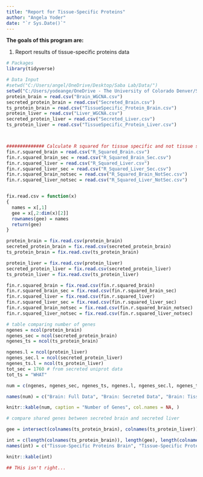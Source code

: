 ```yaml
---
title: "Report for Tissue-Specific Proteins"
author: "Angela Yoder"
date: "`r Sys.Date()`"
---
```


**The goals of this program are:**

1. Report results of tissue-specific proteins data

```r
# Packages
library(tidyverse)

# Data Input
#setwd("C:/Users/angel/OneDrive/Desktop/Saba Lab/Data/")
setwd("C:/Users/yodeange/OneDrive - The University of Colorado Denver/Saba Lab/Data")
protein_brain = read.csv("Brain_WGCNA.csv")
secreted_protein_brain = read.csv("Secreted_Brain.csv")
ts_protein_brain = read.csv("TissueSpecific_Protein_Brain.csv")
protein_liver = read.csv("Liver_WGCNA.csv")
secreted_protein_liver = read.csv("Secreted_Liver.csv")
ts_protein_liver = read.csv("TissueSpecific_Protein_Liver.csv")



############## Calculate R squared for tissue specific and not tissue specific########################
fin.r.squared_brain = read.csv("R_Squared_Brain.csv")
fin.r.squared_brain_sec = read.csv("R_Squared_Brain_Sec.csv")
fin.r.squared_liver = read.csv("R_Squared_Liver.csv")
fin.r.squared_liver_sec = read.csv("R_Squared_Liver_Sec.csv")
fin.r.squared_brain_notsec = read.csv("R_Squared_Brain_NotSec.csv")
fin.r.squared_liver_notsec = read.csv("R_Squared_Liver_NotSec.csv")


fix.read.csv = function(x)
{
  names = x[,1]
  gee = x[,2:dim(x)[2]]
  rownames(gee) = names
  return(gee)
}

protein_brain = fix.read.csv(protein_brain)
secreted_protein_brain = fix.read.csv(secreted_protein_brain)
ts_protein_brain = fix.read.csv(ts_protein_brain)

protein_liver = fix.read.csv(protein_liver)
secreted_protein_liver = fix.read.csv(secreted_protein_liver)
ts_protein_liver = fix.read.csv(ts_protein_liver)

fin.r.squared_brain = fix.read.csv(fin.r.squared_brain)
fin.r.squared_brain_sec = fix.read.csv(fin.r.squared_brain_sec)
fin.r.squared_liver = fix.read.csv(fin.r.squared_liver)
fin.r.squared_liver_sec = fix.read.csv(fin.r.squared_liver_sec)
fin.r.squared_brain_notsec = fix.read.csv(fin.r.squared_brain_notsec)
fin.r.squared_liver_notsec = fix.read.csv(fin.r.squared_liver_notsec)

```

```r
# table comparing number of genes
ngenes = ncol(protein_brain)
ngenes_sec = ncol(secreted_protein_brain)
ngenes_ts = ncol(ts_protein_brain)

ngenes.l = ncol(protein_liver)
ngenes_sec.l = ncol(secreted_protein_liver)
ngenes_ts.l = ncol(ts_protein_liver)
tot_sec = 1760 # from secreted uniprot data
tot_ts = "WHAT"

num = c(ngenes, ngenes_sec, ngenes_ts, ngenes.l, ngenes_sec.l, ngenes_ts.l, tot_sec, tot_ts)

names(num) = c("Brain: Full Data", "Brain: Secreted Data", "Brain: Tissue-Specific Data", "Liver: Full Data", "Liver: Secreted Data", "Liver: Tissue-Specific Data", "Total Secreted Rat Proteins", "Total Tissue-Specific Rat Proteins")

knitr::kable(num, caption = "Number of Genes", col.names = NA, )

# compare shared genes between secreted brain and secreted liver

gee = intersect(colnames(ts_protein_brain), colnames(ts_protein_liver))

int = c(length(colnames(ts_protein_brain)), length(gee), length(colnames(ts_protein_liver)))
names(int) = c("Tissue-Specific Proteins Brain", "Tissue-Specific Proteins Shared by Brain and Liver", "Tissue-Specific Proteins Liver")

knitr::kable(int)

## THis isn't right...

```
